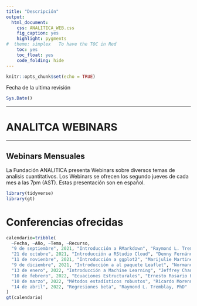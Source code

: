 ```yaml
---
title: "Descripción"
output:
  html_document:
    css: ANALITICA_WEB.css
    fig_caption: yes
    highlight: pygments
#  theme: simplex   To have the TOC in Red
    toc: yes
    toc_float: yes
    code_folding: hide
---
```


```r
knitr::opts_chunk$set(echo = TRUE)
```


Fecha de la ultima revisión
```r

Sys.Date()
```

***

# ANALITCA WEBINARS

***
## Webinars Mensuales

La Fundación ANALITICA presenta Webinars sobre diversos temas de analisis cuantitativos. Los Webinars se ofrecen los segundo jueves de cada mes a las 7pm (AST).  Estas presentación son en español.


```r
library(tidyverse)
library(gt)
```


# Conferencias ofrecidas 

```r
calendario=tribble(
  ~Fecha, ~Año, ~Tema, ~Recurso,
  "9 de septiembre", 2021, "Introducción a RMarkdown", "Raymond L. Tremblay, PhD",
  "21 de octubre", 2021, "Introducción a RStudio Cloud", "Denny Fernández del Viso, PhD",
  "11 de novienbre", 2021, "Introducción a ggplot2", "Marijulie Martinez-Lozano, DrPH",
  "9 de diciembre", 2021, "Introducción a al paquete Leaflet", "Normandie González, Estudiante graduada",
  "13 de enero", 2022, "Introducción a Machine Learning", "Jeffrey Chan, Estudiante graduado",
  "10 de febrero", 2022, "Ecuaciones Estructurales", "Ernesto Rosario Hernández, PhD",
  "10 de marzo", 2022, "Métodos estadísticos robustos", "Ricardo Morenna, PhD",
  "14 de abril", 2022, "Regresiones beta", "Raymond L. Tremblay, PhD"
)
gt(calendario)
```


